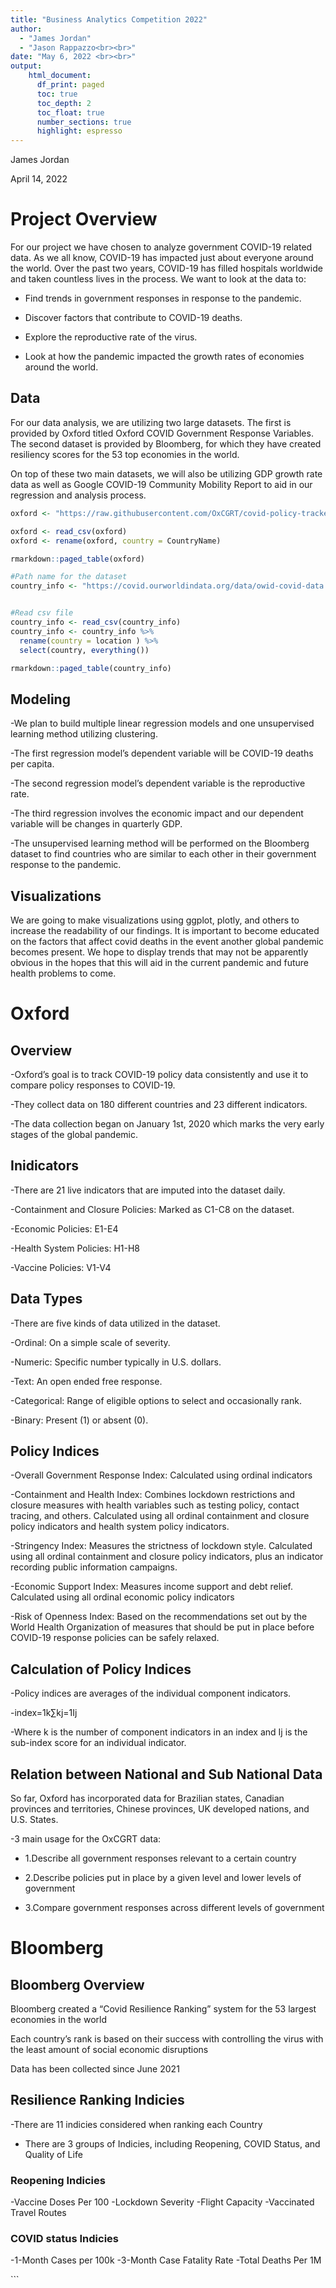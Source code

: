 ```yaml
---
title: "Business Analytics Competition 2022"
author: 
  - "James Jordan"
  - "Jason Rappazzo<br><br>"
date: "May 6, 2022 <br><br>"
output:
    html_document:
      df_print: paged
      toc: true
      toc_depth: 2
      toc_float: true
      number_sections: true
      highlight: espresso 
---
```




James Jordan

April 14, 2022


# Project Overview
For our project we have chosen to analyze government COVID-19 related data. As we all know, COVID-19 has impacted just about everyone around the world. Over the past two years, COVID-19 has filled hospitals worldwide and taken countless lives in the process. We want to look at the data to:

- Find trends in government responses in response to the pandemic.

- Discover factors that contribute to COVID-19 deaths.

- Explore the reproductive rate of the virus.

- Look at how the pandemic impacted the growth rates of economies around the world.

## Data
For our data analysis, we are utilizing two large datasets. The first is provided by Oxford titled Oxford COVID Government Response Variables. The second dataset is provided by Bloomberg, for which they have created resiliency scores for the 53 top economies in the world.

On top of these two main datasets, we will also be utilizing GDP growth rate data as well as Google COVID-19 Community Mobility Report to aid in our regression and analysis process.


```r
oxford <- "https://raw.githubusercontent.com/OxCGRT/covid-policy-tracker/master/data/OxCGRT_latest.csv"

oxford <- read_csv(oxford)
oxford <- rename(oxford, country = CountryName)

rmarkdown::paged_table(oxford)
```

```r
#Path name for the dataset
country_info <- "https://covid.ourworldindata.org/data/owid-covid-data.csv"


#Read csv file
country_info <- read_csv(country_info)
country_info <- country_info %>% 
  rename(country = location ) %>% 
  select(country, everything())

rmarkdown::paged_table(country_info)
```



## Modeling
-We plan to build multiple linear regression models and one unsupervised learning method utilizing clustering.

-The first regression model’s dependent variable will be COVID-19 deaths per capita.

-The second regression model’s dependent variable is the reproductive rate.

-The third regression involves the economic impact and our dependent variable will be changes in quarterly GDP.

-The unsupervised learning method will be performed on the Bloomberg dataset to find countries who are similar to each other in their government response to the pandemic.


## Visualizations

We are going to make visualizations using ggplot, plotly, and others to increase the readability of our findings. It is important to become educated on the factors that affect covid deaths in the event another global pandemic becomes present. We hope to display trends that may not be apparently obvious in the hopes that this will aid in the current pandemic and future health problems to come.

# Oxford

## Overview

-Oxford’s goal is to track COVID-19 policy data consistently and use it to compare policy responses to COVID-19.

-They collect data on 180 different countries and 23 different indicators.

-The data collection began on January 1st, 2020 which marks the very early stages of the global pandemic.

## Inidicators

-There are 21 live indicators that are imputed into the dataset daily.

-Containment and Closure Policies: Marked as C1-C8 on the dataset.

-Economic Policies: E1-E4

-Health System Policies: H1-H8

-Vaccine Policies: V1-V4

## Data Types

-There are five kinds of data utilized in the dataset.

-Ordinal: On a simple scale of severity.

-Numeric: Specific number typically in U.S. dollars.

-Text: An open ended free response.

-Categorical: Range of eligible options to select and occasionally rank.

-Binary: Present (1) or absent (0).

## Policy Indices

-Overall Government Response Index: Calculated using ordinal indicators

-Containment and Health Index: Combines lockdown restrictions and closure measures with health variables such as testing policy, contact tracing, and others. Calculated using all ordinal containment and closure policy indicators and health system policy indicators.

-Stringency Index: Measures the strictness of lockdown style. Calculated using all ordinal containment and closure policy indicators, plus an indicator recording public information campaigns.

-Economic Support Index: Measures income support and debt relief. Calculated using all ordinal economic policy indicators

-Risk of Openness Index: Based on the recommendations set out by the World Health Organization of measures that should be put in place before COVID-19 response policies can be safely relaxed.


## Calculation of Policy Indices

-Policy indices are averages of the individual component indicators.

-index=1k∑kj=1Ij

-Where k is the number of component indicators in an index and Ij is the sub-index score for an individual indicator.

## Relation between National and Sub National Data

So far, Oxford has incorporated data for Brazilian states, Canadian provinces and territories, Chinese provinces, UK developed nations, and U.S. States.

-3 main usage for the OxCGRT data:

- 1.Describe all government responses relevant to a certain country

- 2.Describe policies put in place by a given level and lower levels of government

- 3.Compare government responses across different levels of government


# Bloomberg

## Bloomberg Overview

Bloomberg created a "Covid Resilience Ranking" system for the 53 largest economies in the world

Each country's rank is based on their success with controlling the virus with the least amount of social economic disruptions

Data has been collected since June 2021

## Resilience Ranking Indicies

-There are 11 indicies considered when ranking each Country

- There are 3 groups of Indicies, including Reopening, COVID Status, and Quality of Life

### Reopening Indicies
-Vaccine Doses Per 100
-Lockdown Severity
-Flight Capacity
-Vaccinated Travel Routes

### COVID status Indicies
-1-Month Cases per 100k
-3-Month Case Fatality Rate
-Total Deaths Per 1M




































```


 